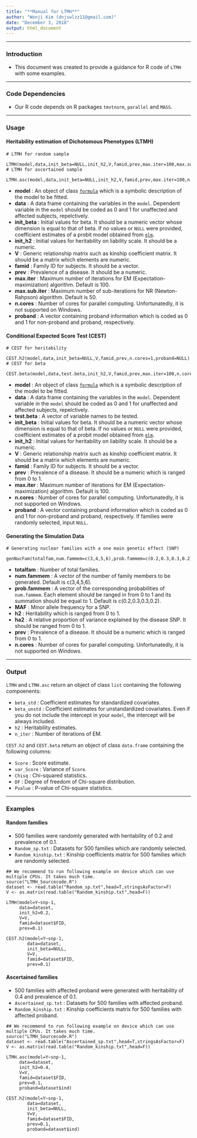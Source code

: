 ```yaml
---
title: "**Manual for LTMH**"
author: "Wonji Kim (dnjswlzz11@gmail.com)"
date: "December 3, 2018"
output: html_document
---
```


---

### **Introduction**
- This document was created to provide a guidance for R code of `LTMH` with some examples.

---

### **Code Dependencies**
- Our R code depends on R packages `tmvtnorm`, `parallel` and `MASS`.

---

### **Usage**
#### **Heritability estimation of Dichotomous Phenotypes (LTMH)**
```
# LTMH for random sample
 LTMH(model,data,init_beta=NULL,init_h2,V,famid,prev,max.iter=100,max.sub.iter=50,n.cores=1)
# LTMH for ascertained sample
 LTMH.asc(model,data,init_beta=NULL,init_h2,V,famid,prev,max.iter=100,n.cores=1,proband)
```
- **model** : An object of class [`formula`](https://stat.ethz.ch/R-manual/R-devel/library/stats/html/formula.html) which is a symbolic description of the model to be fitted.
- **data** : A data frame containing the variables in the `model`. Dependent variable in the `model` should be coded as 0 and 1 for unaffected and affected subjects, repelctively.
- **init_beta** : Initial values for beta. It should be a numeric vector whose dimension is equal to that of beta. If no values or `NULL` were provided, coefficient estimates of a probit model obtained from [`glm`](https://stat.ethz.ch/R-manual/R-devel/library/stats/html/glm.html).
- **init_h2** : Initial values for heritability on liability scale. It should be a numeric.
- **V** : Generic relationship matrix such as kinship coefficient matrix. It should be a matrix which elements are numeric.
- **famid** : Family ID for subjects. It should be a vector.
- **prev** : Prevalence of a disease. It should be a numeric.
- **max.iter** : Maximum number of iterations for EM (Expectation-maximization) algorithm. Default is 100.
- **max.sub.iter** : Maximum number of sub-iterations for NR (Newton-Rahpson) algorithm. Default is 50.
- **n.cores** : Number of cores for parallel computing. Unfortunatedly, it is not supported on Windows.
- **proband** : A vector containing proband information which is coded as 0 and 1 for non-proband and proband, respectively. 


#### **Conditional Expected Score Test (CEST)**
```
# CEST for heritability
 CEST.h2(model,data,init_beta=NULL,V,famid,prev,n.cores=1,proband=NULL)
# CEST for beta
 CEST.beta(model,data,test.beta,init_h2,V,famid,prev,max.iter=100,n.cores=1,proband=NULL)
```
- **model** : An object of class [`formula`](https://stat.ethz.ch/R-manual/R-devel/library/stats/html/formula.html) which is a symbolic description of the model to be fitted.
- **data** : A data frame containing the variables in the `model`. Dependent variable in the `model` should be coded as 0 and 1 for unaffected and affected subjects, repelctively.
- **test.beta** : A vector of variable names to be tested. 
- **init_beta** : Initial values for beta. It should be a numeric vector whose dimension is equal to that of beta. If no values or `NULL` were provided, coefficient estimates of a probit model obtained from [`glm`](https://stat.ethz.ch/R-manual/R-devel/library/stats/html/glm.html).
- **init_h2** : Initial values for heritability on liability scale. It should be a numeric.
- **V** : Generic relationship matrix such as kinship coefficient matrix. It should be a matrix which elements are numeric.
- **famid** : Family ID for subjects. It should be a vector.
- **prev** : Prevalence of a disease. It should be a numeric which is ranged from 0 to 1.
- **max.iter** : Maximum number of iterations for EM (Expectation-maximization) algorithm. Default is 100.
- **n.cores** : Number of cores for parallel computing. Unfortunatedly, it is not supported on Windows.
- **proband** : A vector containing proband information which is coded as 0 and 1 for non-proband and proband, respectively. If families were randomly selected, input `NULL`.

#### **Generating the Simulation Data**
```
# Generating nuclear families with a one main genetic effect (SNP)
 genNucFam(totalfam,num.fammem=c(3,4,5,6),prob.fammem=c(0.2,0.3,0.3,0.2),MAF,h2,ha2,prev,n.cores=1)
```
- **totalfam** : Number of total families.
- **num.fammem** : A vector of the number of family members to be generated. Default is c(3,4,5,6).
- **prob.fammem** : A vector of the corresponding probabilities of `num.fammem`. Each element should be ranged in from 0 to 1 and its summation should be equal to 1. Default is c(0.2,0.3,0.3,0.2).
- **MAF** : Minor allele frequency for a SNP.
- **h2** : Heritability which is ranged from 0 to 1.
- **ha2** : A relative proportion of variance explained by the disease SNP. It should be ranged from 0 to 1.
- **prev** : Prevalence of a disease. It should be a numeric which is ranged from 0 to 1.
- **n.cores** : Number of cores for parallel computing. Unfortunatedly, it is not supported on Windows.

---

### **Output**
`LTMH` and `LTMH.asc` return an object of class `list` containing the following compoenents:

- `beta_std` : Coefficient estimates for standardized covariates.
- `beta_unstd` : Coefficient estimates for unstandardized covariates. Even if you do not include the intercept in your `model`, the intercept will be always included.
- `h2` : Heritability estimates.
- `n_iter` : Number of iterations of EM.

`CEST.h2` and `CEST.beta` return an object of class `data.frame` containing the following columns:

- `Score` : Score estimate.
- `var_Score` : Variance of `Score`.
- `Chisq` : Chi-squared statistics.
- `DF` : Degree of freedom of Chi-square distribution.
- `Pvalue` : P-value of Chi-square statistics.

---

### **Examples**
#### **Random families**
- 500 families were randomly generated with heritability of 0.2 and prevalence of 0.1. 
- `Random_sp.txt` : Datasets for 500 families which are randomly selected. 
- `Random_kinship.txt` : Kinship coefficients matrix for 500 families which are randomly selected. 

```
## We recommend to run following example on device which can use multiple CPUs. It takes much time.
source("LTMH_Sourcecode.R")
dataset <- read.table("Random_sp.txt",head=T,stringsAsFactor=F)
V <- as.matrix(read.table("Random_kinship.txt",head=F))

LTMH(model=Y~snp-1,
     data=dataset,
     init_h2=0.2,
     V=V,
     famid=dataset$FID,
     prev=0.1)

CEST.h2(model=Y~snp-1,
        data=dataset,
        init_beta=NULL,
        V=V,
        famid=dataset$FID,
        prev=0.1)
```

#### **Ascertained families**
- 500 families with affected proband were generated with heritability of 0.4 and prevalence of 0.1. 
- `Ascertained_sp.txt` : Datasets for 500 families with affected proband.
- `Random_kinship.txt` : Kinship coefficients matrix for 500 families with affected proband.

```
## We recommend to run following example on device which can use multiple CPUs. It takes much time.
source("LTMH_Sourcecode.R")
dataset <- read.table("Ascertained_sp.txt",head=T,stringsAsFactor=F)
V <- as.matrix(read.table("Random_kinship.txt",head=F))

LTMH.asc(model=Y~snp-1,
     data=dataset,
     init_h2=0.4,
     V=V,
     famid=dataset$FID,
     prev=0.1,
     proband=dataset$ind)

CEST.h2(model=Y~snp-1,
        data=dataset,
        init_beta=NULL,
        V=V,
        famid=dataset$FID,
        prev=0.1,
        proband=dataset$ind)
```
